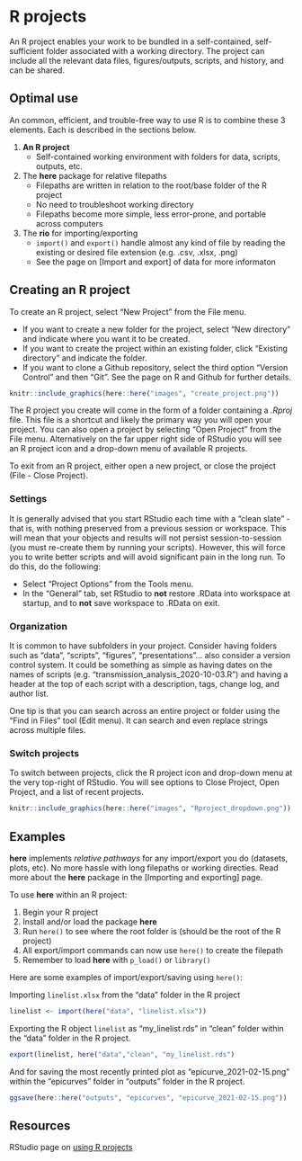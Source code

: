 
# R projects {}  


An R project enables your work to be bundled in a self-contained, self-sufficient folder associated with a working directory. The project can include all the relevant data files, figures/outputs, scripts, and history, and can be shared. 


## Optimal use  

An common, efficient, and trouble-free way to use R is to combine these 3 elements. Each is described in the sections below.  

1) **An R project**  
     - Self-contained working environment with folders for data, scripts, outputs, etc.  
2) The **here** package for relative filepaths  
     - Filepaths are written in relation to the root/base folder of the R project
     - No need to troubleshoot working directory  
     - Filepaths become more simple, less error-prone, and portable across computers  
3) The **rio** for importing/exporting  
     - `import()` and `export()` handle almost any kind of file by reading the existing or desired file extension (e.g. .csv, .xlsx, .png)  
     - See the page on [Import and export] of data for more informaton  
     





<!-- ======================================================= -->
## Creating an R project {}

To create an R project, select "New Project" from the File menu.

* If you want to create a new folder for the project, select "New directory" and indicate where you want it to be created.  
* If you want to create the project within an existing folder, click "Existing directory" and indicate the folder.  
* If you want to clone a Github repository, select the third option "Version Control" and then "Git". See the page on R and Github for further details.  


```r
knitr::include_graphics(here::here("images", "create_project.png"))
```


The R project you create will come in the form of a folder containing a *.Rproj* file. This file is a shortcut and likely the primary way you will open your project. You can also open a project by selecting "Open Project" from the File menu. Alternatively on the far upper right side of RStudio you will see an R project icon and a drop-down menu of available R projects. 

To exit from an R project, either open a new project, or close the project (File - Close Project).  




### Settings {-}  

It is generally advised that you start RStudio each time with a "clean slate" - that is, with nothing preserved from a previous session or workspace. This will mean that your objects and results will not persist session-to-session (you must re-create them by running your scripts). However, this will force you to write better scripts and will avoid significant pain in the long run. To do this, do the following:  

* Select "Project Options" from the Tools menu.  
* In the "General" tab, set RStudio to **not** restore .RData into workspace at startup, and to **not** save workspace to .RData on exit.  



### Organization {-}  

It is common to have subfolders in your project. Consider having folders such as "data", "scripts", "figures", "presentations"... also consider a version control system. It could be something as simple as having dates on the names of scripts (e.g. "transmission_analysis_2020-10-03.R") and having a header at the top of each script with a description, tags, change log, and author list. 

One tip is that you can search across an entire project or folder using the "Find in Files" tool (Edit menu). It can search and even replace strings across multiple files.  


### Switch projects {-}

To switch between projects, click the R project icon and drop-down menu at the very top-right of RStudio. You will see options to Close Project, Open Project, and a list of recent projects.  

```r
knitr::include_graphics(here::here("images", "Rproject_dropdown.png"))
```




## Examples  

**here** implements *relative pathways* for any import/export you do (datasets, plots, etc). No more hassle with long filepaths or working directies. Read more about the **here** package in the [Importing and exporting] page.  

To use **here** within an R project:  

1. Begin your R project  
2. Install and/or load the package **here**  
3. Run `here()` to see where the root folder is (should be the root of the R project)  
4. All export/import commands can now use `here()` to create the filepath  
5. Remember to load **here** with `p_load()` or `library()`  

Here are some examples of import/export/saving using `here()`:  

Importing `linelist.xlsx` from the "data" folder in the R project  

```r
linelist <- import(here("data", "linelist.xlsx"))
```

Exporting the R object `linelist` as "my_linelist.rds" in "clean" folder within the "data" folder in the R project.   

```r
export(linelist, here("data","clean", "my_linelist.rds")
```

And for saving the most recently printed plot as "epicurve_2021-02-15.png" within the "epicurves" folder in "outputs" folder in the R project.  

```r
ggsave(here::here("outputs", "epicurves", "epicurve_2021-02-15.png"))
```




<!-- ======================================================= -->
## Resources {}

RStudio page on [using R projects](https://support.rstudio.com/hc/en-us/articles/200526207-Using-Projects)




